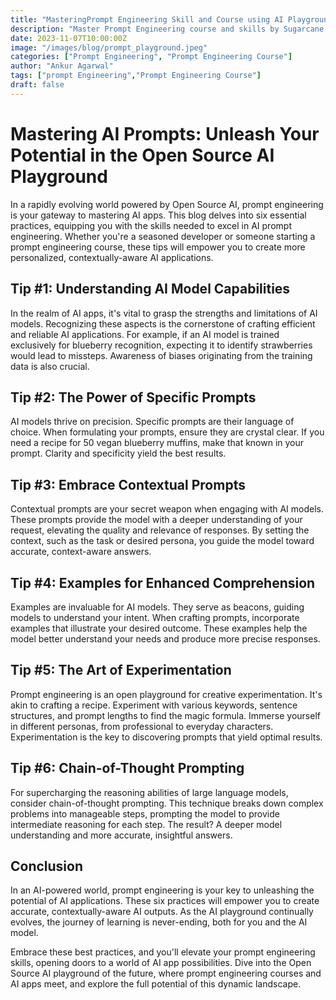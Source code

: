 ```yaml
---
title: "MasteringPrompt Engineering Skill and Course using AI Playground"	
description: "Master Prompt Engineering course and skills by Sugarcane AI's open source AI Playground using npm like Prompt Pacakage and Micro LLM"
date: 2023-11-07T10:00:00Z
image: "/images/blog/prompt_playground.jpeg"
categories: ["Prompt Engineering", "Prompt Engineering Course"]
author: "Ankur Agarwal"
tags: ["prompt Engineering","Prompt Engineering Course"]
draft: false
---
```

# Mastering AI Prompts: Unleash Your Potential in the Open Source AI Playground

In a rapidly evolving world powered by Open Source AI, prompt engineering is your gateway to mastering AI apps. This blog delves into six essential practices, equipping you with the skills needed to excel in AI prompt engineering. Whether you're a seasoned developer or someone starting a prompt engineering course, these tips will empower you to create more personalized, contextually-aware AI applications.

## Tip #1: Understanding AI Model Capabilities

In the realm of AI apps, it's vital to grasp the strengths and limitations of AI models. Recognizing these aspects is the cornerstone of crafting efficient and reliable AI applications. For example, if an AI model is trained exclusively for blueberry recognition, expecting it to identify strawberries would lead to missteps. Awareness of biases originating from the training data is also crucial.

## Tip #2: The Power of Specific Prompts

AI models thrive on precision. Specific prompts are their language of choice. When formulating your prompts, ensure they are crystal clear. If you need a recipe for 50 vegan blueberry muffins, make that known in your prompt. Clarity and specificity yield the best results.

## Tip #3: Embrace Contextual Prompts

Contextual prompts are your secret weapon when engaging with AI models. These prompts provide the model with a deeper understanding of your request, elevating the quality and relevance of responses. By setting the context, such as the task or desired persona, you guide the model toward accurate, context-aware answers.

## Tip #4: Examples for Enhanced Comprehension

Examples are invaluable for AI models. They serve as beacons, guiding models to understand your intent. When crafting prompts, incorporate examples that illustrate your desired outcome. These examples help the model better understand your needs and produce more precise responses.

## Tip #5: The Art of Experimentation

Prompt engineering is an open playground for creative experimentation. It's akin to crafting a recipe. Experiment with various keywords, sentence structures, and prompt lengths to find the magic formula. Immerse yourself in different personas, from professional to everyday characters. Experimentation is the key to discovering prompts that yield optimal results.

## Tip #6: Chain-of-Thought Prompting

For supercharging the reasoning abilities of large language models, consider chain-of-thought prompting. This technique breaks down complex problems into manageable steps, prompting the model to provide intermediate reasoning for each step. The result? A deeper model understanding and more accurate, insightful answers.

## Conclusion

In an AI-powered world, prompt engineering is your key to unleashing the potential of AI applications. These six practices will empower you to create accurate, contextually-aware AI outputs. As the AI playground continually evolves, the journey of learning is never-ending, both for you and the AI model.

Embrace these best practices, and you'll elevate your prompt engineering skills, opening doors to a world of AI app possibilities. Dive into the Open Source AI playground of the future, where prompt engineering courses and AI apps meet, and explore the full potential of this dynamic landscape.
